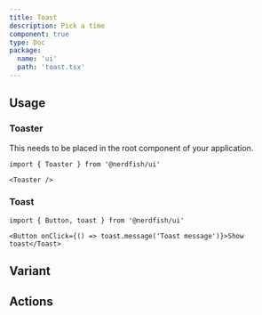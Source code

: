 ```yaml
---
title: Toast
description: Pick a time
component: true
type: Doc
package:
  name: 'ui'
  path: 'toast.tsx'
---
```


<ComponentExample src="/src/examples/toast/demo.tsx">
	<ToastDemo />
</ComponentExample>

## Usage

### Toaster

This needs to be placed in the root component of your application.

```tsx
import { Toaster } from '@nerdfish/ui'
```

```tsx
<Toaster />
```

### Toast

```tsx
import { Button, toast } from '@nerdfish/ui'
```

```tsx
<Button onClick={() => toast.message('Toast message')}>Show toast</Toast>
```

## Variant

<ComponentExample src="/src/examples/toast/variant.tsx">
	<ToastVariant />
</ComponentExample>

## Actions

<ComponentExample src="/src/examples/toast/action.tsx">
	<ToastAction />
</ComponentExample>
